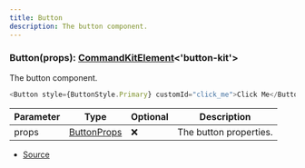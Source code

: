 ```yaml
---
title: Button
description: The button component.
---
```



### Button(props): [CommandKitElement](/docs/api-reference/types/CommandKitElement)\<'button\-kit'>

The button component.

```ts
<Button style={ButtonStyle.Primary} customId="click_me">Click Me</Button>
```

| Parameter | Type | Optional | Description |
| ----------- | ----------- | ----------- | ----------- |
| props | [ButtonProps](/docs/api-reference/types/ButtonProps) | ❌ | The button properties. |


- [Source](https://github.com/underctrl-io/commandkit/blob/83ef44f10b86e30835e8636786e5222cac412af9/packages/commandkit/src/components/v1/button/Button.ts#L35)